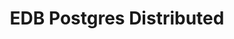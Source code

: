 ---
title: "EDB Postgres Distributed"
navigation:
  - rel_notes
  - overview
  - "#Planning"
  - architectures
  - considerations
  - "#Installing"
  - deployments
  - compatibility_matrix
---